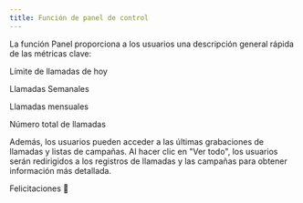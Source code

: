 ```yaml
---
title: Función de panel de control
---
```


La función Panel proporciona a los usuarios una descripción general rápida de las métricas clave:

Límite de llamadas de hoy

Llamadas Semanales

Llamadas mensuales

Número total de llamadas

Además, los usuarios pueden acceder a las últimas grabaciones de llamadas y listas de campañas. Al hacer clic en "Ver todo", los usuarios serán redirigidos a los registros de llamadas y las campañas para obtener información más detallada.

Felicitaciones 👋

